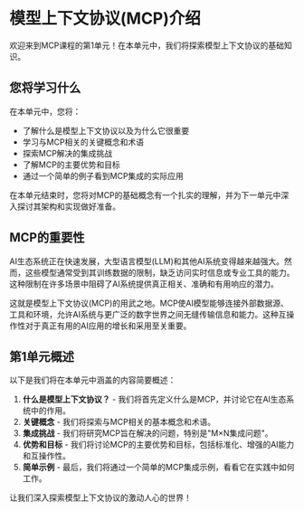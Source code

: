 # 模型上下文协议(MCP)介绍

欢迎来到MCP课程的第1单元！在本单元中，我们将探索模型上下文协议的基础知识。

## 您将学习什么

在本单元中，您将：

* 了解什么是模型上下文协议以及为什么它很重要
* 学习与MCP相关的关键概念和术语
* 探索MCP解决的集成挑战
* 了解MCP的主要优势和目标
* 通过一个简单的例子看到MCP集成的实际应用

在本单元结束时，您将对MCP的基础概念有一个扎实的理解，并为下一单元中深入探讨其架构和实现做好准备。

## MCP的重要性

AI生态系统正在快速发展，大型语言模型(LLM)和其他AI系统变得越来越强大。然而，这些模型通常受到其训练数据的限制，缺乏访问实时信息或专业工具的能力。这种限制在许多场景中阻碍了AI系统提供真正相关、准确和有用响应的潜力。

这就是模型上下文协议(MCP)的用武之地。MCP使AI模型能够连接外部数据源、工具和环境，允许AI系统与更广泛的数字世界之间无缝传输信息和能力。这种互操作性对于真正有用的AI应用的增长和采用至关重要。

## 第1单元概述

以下是我们将在本单元中涵盖的内容简要概述：

1. **什么是模型上下文协议？** - 我们将首先定义什么是MCP，并讨论它在AI生态系统中的作用。
2. **关键概念** - 我们将探索与MCP相关的基本概念和术语。
3. **集成挑战** - 我们将研究MCP旨在解决的问题，特别是"M×N集成问题"。
4. **优势和目标** - 我们将讨论MCP的主要优势和目标，包括标准化、增强的AI能力和互操作性。
5. **简单示例** - 最后，我们将通过一个简单的MCP集成示例，看看它在实践中如何工作。

让我们深入探索模型上下文协议的激动人心的世界！ 